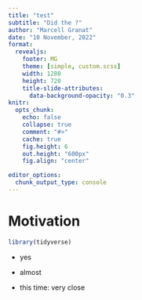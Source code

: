 ```yaml
---
title: "test"
subtitle: "Did the ?"
author: "Marcell Granat"
date: "10 November, 2022"
format:
  revealjs: 
    footer: MG
    theme: [simple, custom.scss]
    width: 1280
    height: 720 
    title-slide-attributes: 
      data-background-opacity: "0.3"
knitr:
  opts_chunk: 
    echo: false
    collapse: true
    comment: "#>"
    cache: true
    fig.height: 6
    out.height: "600px"
    fig.align: "center"

editor_options: 
  chunk_output_type: console
---
```


# Motivation

```r
library(tidyverse)
```

::: incremental

- yes

- almost

- this time: very close

:::

# 

<section data-background-iframe="ttt.html"
          data-background-interactive>
  <h2></h2>
</section>
